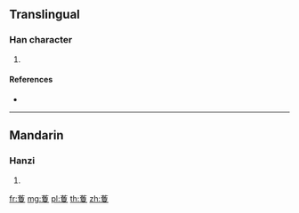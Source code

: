 {{character info/new}}
==Translingual==

===Han character===
{{Han char|rn=140|rad=艸|as=14|sn=20|four=44407|canj=TNBE}}

# {{defn|Han|sort=艸14}}

====References====
* {{Han ref|kx=1064.270|dkj=32268|dj=1529.120|hdz=53314.160|uh=85D1|ud=34257|bh=F2D5|bd=62165}}

----

==Mandarin==

===Hanzi===
{{cmn-hanzi|pin=[[jiào]] ([[jiao4]]), [[qióng]] ([[qiong2]])|wg=chiao<sup>4</sup>, ch'iung<sup>2</sup>}}

# {{defn|lang=cmn|sort=艸14}}

[[fr:藑]]
[[mg:藑]]
[[pl:藑]]
[[th:藑]]
[[zh:藑]]